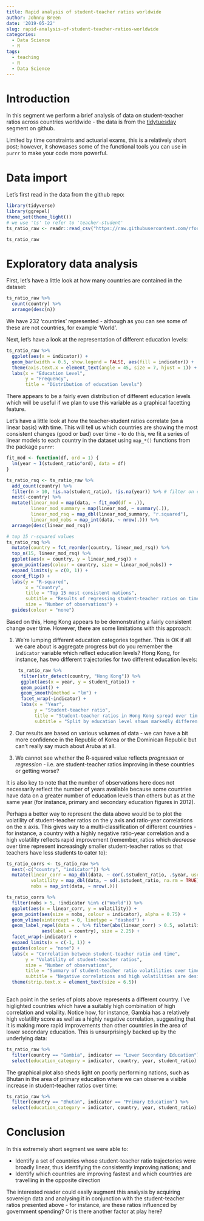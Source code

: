 ```yaml
---
title: Rapid analysis of student-teacher ratios worldwide
author: Johnny Breen
date: '2019-05-22'
slug: rapid-analysis-of-student-teacher-ratios-worldwide
categories:
  - Data Science
  - R
tags:
  - teaching
  - R
  - Data Science
---
```


# Introduction

In this segment we perform a brief analysis of data on student-teacher ratios across countries worldwide - the data is from the [tidytuesday](https://github.com/rfordatascience/tidytuesday/blob/master/data/2019/2019-05-07/readme.md) segment on github. 

Limited by time constraints and actuarial exams, this is a relatively short post; however, it showcases some of the functional tools you can use in `purrr` to make your code more powerful. 

# Data import

Let's first read in the data from the github repo:

```r
library(tidyverse)
library(ggrepel)
theme_set(theme_light())
# we use 'ts' to refer to 'teacher-student'
ts_ratio_raw <- readr::read_csv("https://raw.githubusercontent.com/rfordatascience/tidytuesday/master/data/2019/2019-05-07/student_teacher_ratio.csv")

ts_ratio_raw 
```

# Exploratory data analysis

First, let's have a little look at how many countries are contained in the dataset:

```r
ts_ratio_raw %>%
  count(country) %>%
  arrange(desc(n))
```

We have 232 'countries' represented - although as you can see some of these are not countries, for example 'World'. 

Next, let's have a look at the representation of different education levels:

```r
ts_ratio_raw %>%
  ggplot(aes(x = indicator)) +
  geom_bar(width = 0.5, show.legend = FALSE, aes(fill = indicator)) +
  theme(axis.text.x = element_text(angle = 45, size = 7, hjust = 1)) +
  labs(x = "Education Level",
       y = "Frequency",
       title = "Distribution of education levels")
```

There appears to be a fairly even distribution of different education levels which will be useful if we plan to use this variable as a graphical facetting feature.

Let's have a little look at how the teacher-student ratios correlate (on a linear basis) with time. This will tell us which countries are showing the most consistent changes (good or bad) over time - to do this, we fit a series of linear models to each country in the dataset using `map_*()` functions from the package `purrr`:

```r
fit_mod <- function(df, ord = 1) {
  lm(year ~ I(student_ratio^ord), data = df)
}

ts_ratio_rsq <- ts_ratio_raw %>%
  add_count(country) %>%
  filter(n > 10, !is.na(student_ratio), !is.na(year)) %>% # filter on countries with at least 10 data points
  nest(-country) %>%
  mutate(linear_mod = map(data, ~ fit_mod(df = .)),
         linear_mod_summary = map(linear_mod, ~ summary(.)),
         linear_mod_rsq = map_dbl(linear_mod_summary, "r.squared"),
         linear_mod_nobs = map_int(data, ~ nrow(.))) %>%
  arrange(desc(linear_mod_rsq))

# top 15 r-squared values
ts_ratio_rsq %>%
  mutate(country = fct_reorder(country, linear_mod_rsq)) %>%
  top_n(15, linear_mod_rsq) %>%
  ggplot(aes(x = country, y = linear_mod_rsq)) +
  geom_point(aes(colour = country, size = linear_mod_nobs)) +
  expand_limits(y = c(0, 1)) +
  coord_flip() +
  labs(y = "R-squared",
       x = "Country",
       title = "Top 15 most consistent nations",
       subtitle = "Results of regressing student-teacher ratios on time",
       size = "Number of observations") +
  guides(colour = "none")
```

Based on this, Hong Kong appears to be demonstrating a fairly consistent change over time. However, there are some limitations with this approach:

1. We're lumping different education categories together. This is OK if all we care about is aggregate progress but do you remember the `indicator` variable which reflect education levels? Hong Kong, for instance, has two different trajectories for two different education levels:

    ```r
  ts_ratio_raw %>%
      filter(str_detect(country, "Hong Kong")) %>%
      ggplot(aes(x = year, y = student_ratio)) +
      geom_point() +
      geom_smooth(method = "lm") +
      facet_wrap(~indicator) +
      labs(x = "Year",
           y = "Student-teacher ratio",
           title = "Student-teacher ratios in Hong Kong spread over time",
           subtitle = "Split by education level shows markedly different progressions")
    ```

2. Our results are based on various volumes of data - we can have a bit more confidence in the Republic of Korea or the Dominican Republic but can't really say much about Aruba at all.

3. We cannot see whether the R-squared value reflects *progresson* or *regression* - i.e. are student-teacher ratios improving in these countries or getting worse?

It is also key to note that the number of observations here does not necessarily reflect the number of years available because some countries have data on a greater number of education levels than others but as at the same year (for instance, primary and secondary education figures in 2012).

Perhaps a better way to represent the data above would be to plot the volatility of student-teacher ratios on the y axis and ratio-year correlations on the x axis. This gives way to a multi-classification of different countries - for instance, a country with a highly negative ratio-year correlation and a high volatility reflects rapid improvement (remember, ratios which *decrease* over time represent increasingly smaller student-teacher ratios so that teachers have less students to cater to):

```r
ts_ratio_corrs <- ts_ratio_raw %>%
  nest(-c("country", "indicator")) %>%
  mutate(linear_corr = map_dbl(data, ~ cor(.$student_ratio, .$year, use = "pairwise.complete.obs")),
         volatility = map_dbl(data, ~ sd(.$student_ratio, na.rm = TRUE)),
         nobs = map_int(data, ~ nrow(.)))

ts_ratio_corrs %>%
  filter(nobs > 5, !indicator %in% c("World")) %>% 
  ggplot(aes(x = linear_corr, y = volatility)) +
  geom_point(aes(size = nobs, colour = indicator), alpha = 0.75) +
  geom_vline(xintercept = 0, linetype = "dashed") +
  geom_label_repel(data = . %>% filter(abs(linear_corr) > 0.5, volatility > 4.0),
             aes(label = country), size = 2.25) +
  facet_wrap(~indicator) +
  expand_limits(x = c(-1, 1)) +
  guides(colour = "none") +
  labs(x = "Correlation between student-teacher ratio and time",
       y = "Volatility of student-teacher ratios",
       size = "Number of observations",
       title = "Summary of student-teacher ratio volatilities over time",
       subtitle = "Negative correlations and high volatilities are desirable e.g. Gambia") +
  theme(strip.text.x = element_text(size = 6.5))
  
```

Each point in the series of plots above represents a different country. I've higlighted countries which have a suitably high combination of high correlation and volaility. Notice how, for instance, Gambia has a relatively high volatility score as well as a highly negative correlation, suggesting that it is making more rapid improvements than other countries in the area of lower secondary education. This is unsurprisingly backed up by the underlying data:

```r
ts_ratio_raw %>%
  filter(country == "Gambia", indicator == "Lower Secondary Education") %>%
  select(education_category = indicator, country, year, student_ratio)
```

The graphical plot also sheds light on poorly performing nations, such as Bhutan in the area of primary education where we can observe a visible increase in student-teacher ratios over time:

```r
ts_ratio_raw %>%
  filter(country == "Bhutan", indicator == "Primary Education") %>%
  select(education_category = indicator, country, year, student_ratio)
```

# Conclusion

In this extremely short segment we were able to:

* Identify a set of countries whose student-teacher ratio trajectories were broadly linear, thus identifying the consistently improving nations; and
* Identify which countries are improving fastest and which countries are travelling in the opposite direction

The interested reader could easily augment this analysis by acquiring sovereign data and analysing it in conjunction with the student-teacher ratios presented above - for instance, are these ratios influenced by government spending? Or is there another factor at play here?